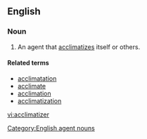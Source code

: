==English==
{{suffix|acclimatize|er}}

===Noun===
{{en-noun}}

# An agent that [[acclimatizes]] itself or others.

====Related terms====
*[[acclimatation]]
*[[acclimate]]
*[[acclimation]]
*[[acclimatization]]

[[Category:English agent nouns]]

[[vi:acclimatizer]]